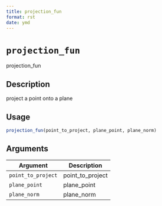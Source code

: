 ```yaml
--- 
title: projection_fun 
format: rst 
date: ymd 
--- 
```

# `projection_fun`

projection_fun


## Description

project a point onto a plane


## Usage

```r
projection_fun(point_to_project, plane_point, plane_norm)
```


## Arguments

Argument      |Description
------------- |----------------
`point_to_project`     |     point_to_project
`plane_point`     |     plane_point
`plane_norm`     |     plane_norm


